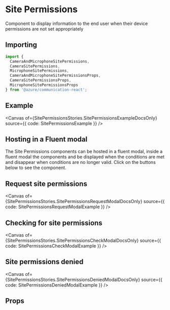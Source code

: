 
<Meta of={SitePermissionsStories} />

# Site Permissions

Component to display information to the end user when their device permissions are not set appropriately

## Importing

```ts
import {
  CameraAndMicrophoneSitePermissions,
  CameraSitePermissions,
  MicrophoneSitePermissions,
  CameraAndMicrophoneSitePermissionsProps,
  CameraSitePermissionsProps,
  MicrophoneSitePermissionsProps
} from '@azure/communication-react';
```

## Example

<Canvas of={SitePermissionsStories.SitePermissionsExampleDocsOnly} source={{ code: SitePermissionsExample }} />

## Hosting in a Fluent modal

The Site Permissions components can be hosted in a fluent modal, inside a fluent modal the components and be
displayed when the conditions are met and disappear when conditions are no longer valid. Click on the buttons
below to see the component.

## Request site permissions

<Canvas
  of={SitePermissionsStories.SitePermissionsRequestModalDocsOnly}
  source={{ code: SitePermissionsRequestModalExample }}
/>

## Checking for site permissions

<Canvas
  of={SitePermissionsStories.SitePermissionsCheckModalDocsOnly}
  source={{ code: SitePermissionsCheckModalExample }}
/>

## Site permissions denied

<Canvas
  of={SitePermissionsStories.SitePermissionsDeniedModalDocsOnly}
  source={{ code: SitePermissionsDeniedModalExample }}
/>

## Props

<ArgTypes of={CameraSitePermissions} />
